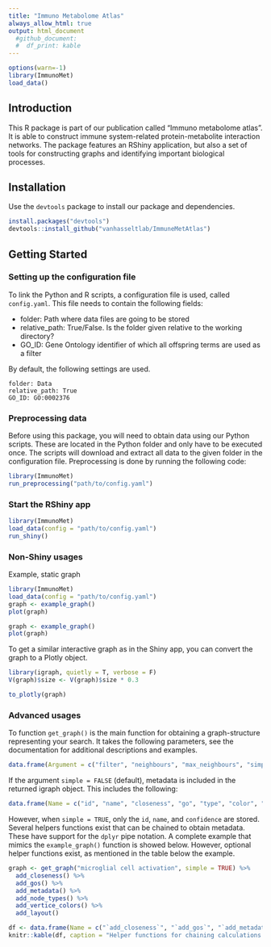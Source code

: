```yaml
---
title: "Immuno Metabolome Atlas"
always_allow_html: true
output: html_document
  #github_document:
  #  df_print: kable
---
```


```r
options(warn=-1)
library(ImmunoMet)
load_data()
```


## Introduction
This R package is part of our publication called "Immuno metabolome atlas". It is able to construct immune system-related protein-metabolite interaction networks. The package features an RShiny application, but also a set of tools for constructing graphs and identifying important biological processes.  

## Installation
Use the `devtools` package to install our package and dependencies. 

``` r
install.packages("devtools")
devtools::install_github("vanhasseltlab/ImmuneMetAtlas")
```

## Getting Started

### Setting up the configuration file
To link the Python and R scripts, a configuration file is used, called `config.yaml`. This file needs to contain the following fields:

- folder: Path where data files are going to be stored
- relative_path: True/False. Is the folder given relative to the working directory?
- GO_ID: Gene Ontology identifier of which all offspring terms are used as a filter

By default, the following settings are used.
```
folder: Data
relative_path: True
GO_ID: GO:0002376
```

### Preprocessing data
Before using this package, you will need to obtain data using our Python scripts. These are located in the Python folder and only have to be executed once. The scripts will download and extract all data to the given folder in the configuration file. Preprocessing is done by running the following code:

```r
library(ImmunoMet)
run_preprocessing("path/to/config.yaml")
```

### Start the RShiny app


``` r
library(ImmunoMet)
load_data(config = "path/to/config.yaml")
run_shiny()
```

### Non-Shiny usages

Example, static graph
``` r
library(ImmunoMet)
load_data(config = "path/to/config.yaml")
graph <- example_graph()
plot(graph)
```

```r
graph <- example_graph()
plot(graph)
```

To get a similar interactive graph as in the Shiny app, you can convert the graph to a Plotly object.

```r
library(igraph, quietly = T, verbose = F)
V(graph)$size <- V(graph)$size * 0.3
```

``` r
to_plotly(graph)
```



### Advanced usages

To function `get_graph()` is the main function for obtaining a graph-structure representing your search. It takes the following parameters, see the documentation for additional descriptions and examples.
```r
data.frame(Argument = c("filter", "neighbours", "max_neighbours", "simple", "omit_lipids", "type", "search_mode", "verbose"), Default = c(NA, 0, Inf, FALSE, FALSE, "Gene Ontology", "Interacts", TRUE), Description = c("The search term for building the graph. Cannot be empty.", "Integer value representing the number of neighbours (steps) to be found.", "Maximum number of edges a node allowed. Can be used to remove super hubs e.g. Water or ATP.", "Returns a barebone igraph object with only identifiers and names. Useful when only the graph structure is needed.", "Removes any metabolite with the superclass 'Lipids and lipid-like molecules'.", "Type of the search filter. Can be one of the following: `Gene Ontology`, `Metabolite/Proteins`, `Pathways`, `GO Simple`, `Superclasses`, `Classes`.", "Determines how interactions are found. `Interacts` (default) will find all possible interactions, while `Between` will only find interactions between the given metabolites / proteins. `Shortest Path` will find the shortest route between the metabolites / proteins given, including indirect interactions.", "If `TRUE` prints a small summary of the graph including the number of metabolites / proteins and interactions."))
```

If the argument `simple = FALSE` (default), metadata is included in the returned igraph object. This includes the following:

```r
data.frame(Name = c("id", "name", "closeness", "go", "type", "color", "enzyme", "cofactor", "confidence"), Description = c("Identifier of the protein or metabolite.", "Full name of the protein or metabolite.", "Harmonic closeness score of the node. Indicates its importance in the graph.", "Gene Ontologies associated to the node.", "Type of the node, can be either `Metabolite`, `Protein`, `Enzyme` or `Transporter`.", "Color of the node", "Enzyme code if the node is an enzyme.", "Metabolite ID that functions as a cofactor to the protein.", "Confidence (0-1000) of the interaction. Only for protein-protein interactions this number is representive. All other interactions have a confidence score of 1000."))
```

However, when `simple = TRUE`, only the `id`, `name`, and `confidence` are stored. Several helpers functions exist that can be chained to obtain metadata. These have support for the `dplyr` pipe notation. A complete example that mimics the `example_graph()` function is showed below. However, optional helper functions exist, as mentioned in the table below the example.

```r
graph <- get_graph("microglial cell activation", simple = TRUE) %>%
  add_closeness() %>%
  add_gos() %>%
  add_metadata() %>%
  add_node_types() %>%
  add_vertice_colors() %>%
  add_layout()
```


```r
df <- data.frame(Name = c("`add_closeness`", "`add_gos`", "`add_metadata`", "`add_node_types`", "`add_vertice_colors`", "`add_layout`", "`add_communities`", "`remove_unconnected`", "`metabolite_go_graph`"), Description = c("Calculates the Harmonic Closeness per node to determine it's importance in the graph", "Calculates p-values for each Gene Ontology present in the current graph", "Adds vertice metadata about enzymes, pathways, and (super)classes", "Adds types about each node",  "Adds colors to each type of node and edge.", "Calculates a Fruchterman-Reingold layout so each node is placed visually pleasing.", "Uses the Leiden algorithm to identify communities within the current graph.", "Removes any node that has no interaction with other nodes.", "Convert the graph to a graph where Gene Ontologies are represented by nodes. Requires `add_gos` to be run first."))
knitr::kable(df, caption = "Helper functions for chaining calculations and (meta)data")
```


